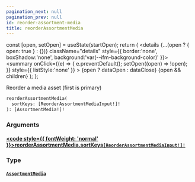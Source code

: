 ```yaml
---
pagination_next: null
pagination_prev: null
id: reorder-assortment-media
title: reorderAssortmentMedia
---
```









  const [open, setOpen] = useState(startOpen);
  return (
    <details {...(open ? { open: true } : {})} className="details" style={{ border:'none', boxShadow:'none', background:'var(--ifm-background-color)' }}>
      <summary
        onClick={(e) => {
          e.preventDefault();
          setOpen((open) => !open);
        }}
        style={{ listStyle:'none' }}
      >
      {open ? dataOpen : dataClose}
      </summary>
      {open && children}
    </details>
  );
};








Reorder a media asset (first is primary)


```graphql
reorderAssortmentMedia(
  sortKeys: [ReorderAssortmentMediaInput!]!
): [AssortmentMedia!]!
```




### Arguments

#### [<code style={{ fontWeight: 'normal' }}>reorderAssortmentMedia.<b>sortKeys</b></code>](#)<Bullet />[`[ReorderAssortmentMediaInput!]!`](/types/inputs/reorder-assortment-media-input.mdx) <Badge class="badge badge--secondary" text="non-null"/> <Badge class="badge badge--secondary" text="input"/> 



### Type

#### [`AssortmentMedia`](/types/objects/assortment-media.mdx) <Badge class="badge badge--secondary" text="object"/> 







